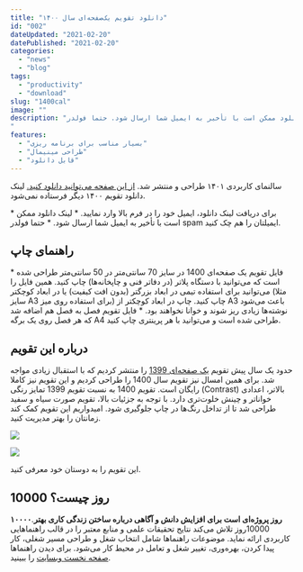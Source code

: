 ```yaml
---
title: "دانلود تقویم یک‌صفحه‌ای سال ۱۴۰۰"
id: "002"
dateUpdated: "2021-02-20"
datePublished: "2021-02-20"
categories:
  - "news"
  - "blog"
tags:
  - "productivity"
  - "download"
slug: "1400cal"
image: ""
description: "سالنمای کاربردی ۱۴۰۱ طراحی و منتشر شد. از این صفحه می‌توانید دانلود کنید.لینک دانلود تقویم ۱۴۰۰ دیگر فرستاده نمی‌شود. برای دریافت لینک دانلود، ایمیل خود را در فرم بالا وارد نمایید. لینک دانلود ممکن است با تأخیر به ایمیل شما ارسال شود. حتما فولدر spam ایمیلتان را هم چک کنید. راهنمای چاپ فایل
"
features:
  - "بسیار مناسب برای برنامه ریزی"
  - "طراحی مینیمال"
  - "قابل دانلود"
---
```


سالنمای کاربردی ۱۴۰۱ طراحی و منتشر شد. [از این صفحه می‌توانید دانلود کنید.](https://10000rooz.ir/1401cal)
لینک دانلود تقویم ۱۴۰۰ دیگر فرستاده نمی‌شود.

\* برای دریافت لینک دانلود، ایمیل خود را در فرم بالا وارد نمایید.
\* لینک دانلود ممکن است با تأخیر به ایمیل شما ارسال شود.
\* حتما فولدر spam ایمیلتان را هم چک کنید.

## راهنمای چاپ

\* فایل تقویم یک صفحه‌ای 1400 در سایز 70 سانتی‌متر در 50 سانتی‌متر طراحی شده است که می‌توانید با دستگاه پلاتر (در دفاتر فنی و چاپخانه‌ها) چاپ کنید.
همین فایل را می‌توانید برای استفاده تیمی در ابعاد بزرگتر (بدون افت کیفیت) یا در ابعاد کوچکتر (مثلا سایز A3 برای استفاده روی میز) چاپ کنید. چاپ در ابعاد کوچکتر از A3 باعث می‌شود نوشته‌ها زیادی ریز شوند و خوانا نخواهند بود.
\* فایل تقویم فصل به فصل هم اضافه شد که هر فصل روی یک برگه A4 طراحی شده است و می‌توانید با هر پرینتری چاپ کنید.

## درباره این تقویم

حدود یک سال پیش تقویم [یک صفحه‌ای 1399](https://10000rooz.ir/blog/99calendar/) را منتشر کردیم که با استقبال زیادی مواجه شد. برای همین امسال نیز تقویم سال 1400 را طراحی کردیم و این تقویم نیز کاملا رایگان است. تقویم 1400 به نسبت تقویم 1399 تمایز رنگی (Contrast) بالاتر، اعدادی خواناتر و چینش خلوت‌تری دارد. با توجه به جزئیات بالا، تقویم صورت سیاه و سفید طراحی شد تا از تداخل رنگ‌ها در چاپ جلوگیری شود. امیدواریم این تقویم کمک کند زمانتان را بهتر مدیریت کنید.

![](https://10000rooz.ir/wp-content/uploads/2021/03/Slide2.jpg)

![](https://10000rooz.ir/wp-content/uploads/2021/03/Slide1.jpg)

این تقویم را به دوستان خود معرفی کنید.

## 10000 روز چیست؟

**۱۰۰۰۰روز پروژه‌ای است برای افزایش دانش و آگاهی درباره ساختن زندگی کاری بهتر**.
10000روز تلاش می‌کند نتایج تحقیقات علمی و منابع معتبر را در قالب راهنماهایی کاربردی ارائه نماید. موضوعات راهنماها شامل انتخاب شغل و طراحی مسیر شغلی، کار پیدا کردن، بهره‌وری، تغییر شغل و تعامل در محیط کار می‌شود. برای دیدن راهنما‌ها [صفحه نخست وبسایت](https://10000rooz.ir) را ببینید.

